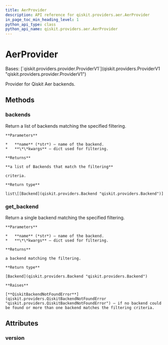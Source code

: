 ```yaml
---
title: AerProvider
description: API reference for qiskit.providers.aer.AerProvider
in_page_toc_min_heading_level: 1
python_api_type: class
python_api_name: qiskit.providers.aer.AerProvider
---
```


# AerProvider

<Class id="qiskit.providers.aer.AerProvider" isDedicatedPage={true} github="https://github.com/qiskit/qiskit-aer/tree/stable/0.10/qiskit/providers/aer/aerprovider.py" signature="AerProvider" modifiers="class">
  Bases: [`qiskit.providers.provider.ProviderV1`](qiskit.providers.ProviderV1 "qiskit.providers.provider.ProviderV1")

  Provider for Qiskit Aer backends.

  ## Methods

  <span id="qiskit-providers-aer-aerprovider-backends" />

  ### backends

  <Function id="qiskit.providers.aer.AerProvider.backends" signature="AerProvider.backends(name=None, filters=None, **kwargs)">
    Return a list of backends matching the specified filtering.

    **Parameters**

    *   **name** (*str*) – name of the backend.
    *   **\*\*kwargs** – dict used for filtering.

    **Returns**

    **a list of Backends that match the filtering**

    criteria.

    **Return type**

    list\[[Backend](qiskit.providers.Backend "qiskit.providers.Backend")]
  </Function>

  <span id="qiskit-providers-aer-aerprovider-get-backend" />

  ### get\_backend

  <Function id="qiskit.providers.aer.AerProvider.get_backend" signature="AerProvider.get_backend(name=None, **kwargs)">
    Return a single backend matching the specified filtering.

    **Parameters**

    *   **name** (*str*) – name of the backend.
    *   **\*\*kwargs** – dict used for filtering.

    **Returns**

    a backend matching the filtering.

    **Return type**

    [Backend](qiskit.providers.Backend "qiskit.providers.Backend")

    **Raises**

    [**QiskitBackendNotFoundError**](qiskit.providers.QiskitBackendNotFoundError "qiskit.providers.QiskitBackendNotFoundError") – if no backend could be found or more than one backend matches the filtering criteria.
  </Function>

  ## Attributes

  ### version

  <Attribute id="qiskit.providers.aer.AerProvider.version" attributeValue="1" />
</Class>

